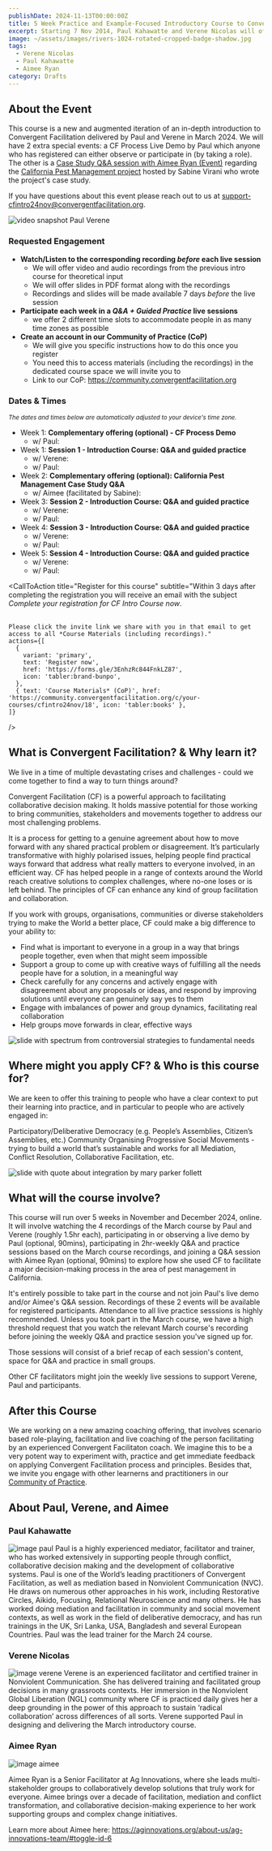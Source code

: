 ```yaml
---
publishDate: 2024-11-13T00:00:00Z
title: 5 Week Practice and Example-Focused Introductory Course to Convergent Facilitation
excerpt: Starting 7 Nov 2014, Paul Kahawatte and Verene Nicolas will offer a practice-focused online introductory course to Convergent Facilitation, leaning on recordings from their March 24 course for the delivery of the theoretical aspects paired with live Q&A and guided practice exercises. The course will start with a live Demo by Paul and also feature a live Q&A session with Aimee Ryan who facilitated a major CF process in the area of pest management in California in 2021-2022.
image: ~/assets/images/rivers-1024-rotated-cropped-badge-shadow.jpg
tags:
  - Verene Nicolas 
  - Paul Kahawatte
  - Aimee Ryan
category: Drafts
---
```




## About the Event

This course is a new and augmented iteration of an in-depth introduction to Convergent Facilitation delivered by Paul and Verene in March 2024. We will have 2 extra special events: a CF Process Live Demo by Paul which anyone who has registered can either observe or participate in (by taking a role). The other is a [Case Study Q&A session with Aimee Ryan (Event)](/case-study-qa-aimee-nov24) regarding the [California Pest Management project](/california-pest-management) hosted by Sabine Virani who wrote the project's case study.

If you have questions about this event please reach out to us at support-cfintro24nov@convergentfacilitation.org. 

![video snapshot Paul Verene](~/assets/images/recording_snapshot_paul_verene.png)


### Requested Engagement
- **Watch/Listen to the corresponding recording *before* each live session**
  - We will offer video and audio recordings from the previous intro course for theoretical input
  - We will offer slides in PDF format along with the recordings
  - Recordings and slides will be made available 7 days *before* the live session
- **Participate each week in a *Q&A + Guided Practice* live sessions**
  - we offer 2 different time slots to accommodate people in as many time zones as possible
- **Create an account in our Community of Practice (CoP)**
  - We will give you specific instructions how to do this once you register
  - You need this to access materials (including the recordings) in the dedicated course space we will invite you to  
  - Link to our CoP: https://community.convergentfacilitation.org


### Dates & Times 

*<small>The dates and times below are automatically adjusted to your device's time zone.</small>*

- Week 1: **Complementary offering (optional) - CF Process Demo**
  - w/ Paul: <LocalTimeFromUTC client:load  startUtcTime="2024-11-08T15:30:00Z" endUtcTime="2024-11-08T17:30:00Z"/>
- Week 1: **Session 1 - Introduction Course: Q&A and guided practice**
  - w/ Verene: <LocalTimeFromUTC client:load  startUtcTime="2024-11-13T09:00:00Z" endUtcTime="2024-11-13T11:00:00Z"/>
  - w/ Paul: <LocalTimeFromUTC client:load  startUtcTime="2024-11-13T15:30:00Z" endUtcTime="2024-11-13T17:30:00Z"/>
- Week 2: **Complementary offering (optional): California Pest Management Case Study Q&A**
  - w/ Aimee (facilitated by Sabine): <LocalTimeFromUTC client:load  startUtcTime="2024-11-20T16:00:00Z" endUtcTime="2024-11-20T17:30:00Z"/>
- Week 3: **Session 2 - Introduction Course: Q&A and guided practice**
  - w/ Verene: <LocalTimeFromUTC client:load  startUtcTime="2024-11-27T09:00:00Z" endUtcTime="2024-11-27T11:00:00Z"/>
  - w/ Paul: <LocalTimeFromUTC client:load  startUtcTime="2024-11-27T15:30:00Z" endUtcTime="2024-11-27T17:30:00Z"/>
- Week 4: **Session 3 - Introduction Course: Q&A and guided practice**
  - w/ Verene: <LocalTimeFromUTC client:load  startUtcTime="2024-12-04T09:00:00Z" endUtcTime="2024-12-04T11:00:00Z"/>
  - w/ Paul: <LocalTimeFromUTC client:load  startUtcTime="2024-12-04T15:30:00Z" endUtcTime="2024-12-04T17:30:00Z"/>
- Week 5: **Session 4 - Introduction Course: Q&A and guided practice**
  - w/ Verene: <LocalTimeFromUTC client:load  startUtcTime="2024-12-11T09:00:00Z" endUtcTime="2024-12-11T11:00:00Z"/>
  - w/ Paul: <LocalTimeFromUTC client:load  startUtcTime="2024-12-11T15:30:00Z" endUtcTime="2024-12-11T17:30:00Z"/>
  
<CallToAction
    title="Register for this course"
    subtitle="Within 3 days after completing the registration you will receive an email with the subject <i>Complete your registration for CF Intro Course now</i>. <br><br>
    
    Please click the invite link we share with you in that email to get access to all *Course Materials (including recordings)."
    actions={[
      {
        variant: 'primary',
        text: 'Register now',
        href: 'https://forms.gle/3EnhzRc844FnkLZ87',
        icon: 'tabler:brand-bunpo',
      },
      { text: 'Course Materials* (CoP)', href: 'https://community.convergentfacilitation.org/c/your-courses/cfintro24nov/18', icon: 'tabler:books' },
    ]}
  />

## What is Convergent Facilitation? & Why learn it?

We live in a time of multiple devastating crises and challenges - could we come together to find a way to turn things around? 

Convergent Facilitation (CF) is a powerful approach to facilitating collaborative decision making. It holds massive potential for those working to bring communities, stakeholders and movements together to address our most challenging problems. 

It is a process for getting to a genuine agreement about how to move forward with any shared practical problem or disagreement. It’s particularly transformative with highly polarised issues, helping people find practical ways forward that address what really matters to everyone involved, in an efficient way. CF has helped people in a range of contexts around the World reach creative solutions to complex challenges, where no-one loses or is left behind. The principles of CF can enhance any kind of group facilitation and collaboration.

If you work with groups, organisations, communities or diverse stakeholders trying to make the World a better place, CF could make a big difference to your ability to:

- Find what is important to everyone in a group in a way that brings people together, even when that might seem impossible
- Support a group to come up with creative ways of fulfilling all the needs people have for a solution, in a meaningful way
- Check carefully for any concerns and actively engage with disagreement about any proposals or ideas, and respond by improving solutions until everyone can genuinely say yes to them
- Engage with imbalances of power and group dynamics, facilitating real collaboration
- Help groups move forwards in clear, effective ways

![slide with spectrum from controversial strategies to fundamental needs](~/assets/images/slide-nce-spectrum.png)


## Where might you apply CF? & Who is this course for?
We are keen to offer this training to people who have a clear context to put their learning into practice, and in particular to people who are actively engaged in:

Participatory/Deliberative Democracy (e.g. People’s Assemblies, Citizen’s Assemblies, etc.) 
Community Organising
Progressive Social Movements - trying to build a world that’s sustainable and works for all
Mediation, Conflict Resolution, Collaborative Facilitation, etc.

![slide with quote about integration by mary parker follett](~/assets/images/slide_integration_mary_parker_follett.png)

## What will the course involve?
This course will run over 5 weeks in November and December 2024, online. It will involve watching the 4 recordings of the March course by Paul and Verene (roughly 1.5hr each), participating in or observing a live demo by Paul (optional, 90mins), participating in 2hr-weekly Q&A and practice sessions based on the March course recordings, and joining a Q&A session with Aimee Ryan (optional, 90mins) to explore how she used CF to facilitate a major decision-making process in the area of pest management in California. 

It's entirely possible to take part in the course and not join Paul's live demo and/or Aimee's Q&A session. Recordings of these 2 events will be available for registered participants. Attendance to all live practice sesssions is highly recommended. Unless you took part in the March course, we have a high threshold request that you watch the relevant March course's recording before joining the weekly Q&A and practice session you've signed up for. 

Those sessions will consist of a brief recap of each session's content, space for Q&A and practice in small groups. 

Other CF facilitators might join the weekly live sessions to support Verene, Paul and participants.

## After this Course 

We are working on a new amazing coaching offering, that involves scenario based role-playing, facilitation and live coaching of the person facilitating by an experienced Convergent Facilitaton coach. We imagine this to be a very potent way to experiment with, practice and get immediate feedback on applying Convergent Facilitation process and principles. Besides that, we invite you engage with other learnerns and practitioners in our [Community of Practice](https://community.convergentfacilitation.org).



## About Paul, Verene, and Aimee
### Paul Kahawatte
![image paul](~/assets/images/paul_kahawatte.jpg)
Paul is a highly experienced mediator, facilitator and trainer, who has worked extensively in supporting people through conflict, collaborative decision making and the development of collaborative systems. Paul is one of the World’s leading practitioners of Convergent Facilitation, as well as mediation based in Nonviolent Communication (NVC). He draws on numerous other approaches in his work, including Restorative Circles, Aikido, Focusing, Relational Neuroscience and many others. He has worked doing mediation and facilitation in community and social movement contexts, as well as work in the field of deliberative democracy, and has run trainings in the UK, Sri Lanka, USA, Bangladesh and several European Countries. Paul was the lead trainer for the March 24 course.

### Verene Nicolas
![image verene](~/assets/images/verene_nicolas.jpg)
Verene is an experienced facilitator and certified trainer in Nonviolent Communication. She has delivered training and facilitated group decisions in many grassroots contexts. Her immersion in the Nonviolent Global Liberation (NGL) community where CF is practiced daily gives her a deep grounding in the power of this approach to sustain ‘radical collaboration’ across differences of all sorts.
Verene supported Paul in designing and delivering the March introductory course.

### Aimee Ryan
![image aimee](~/assets/images/aimee-outside-small.jpg)

Aimee Ryan is a Senior Facilitator at Ag Innovations, where she leads multi-stakeholder groups to collaboratively develop solutions that truly work for everyone. Aimee brings over a decade of facilitation, mediation and conflict transformation, and collaborative decision-making experience to her work supporting groups and complex change initiatives.

Learn more about Aimee here: https://aginnovations.org/about-us/ag-innovations-team/#toggle-id-6
